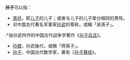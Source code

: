 '''孙子'''可以指：
*[[孫兒|孫兒]]，即[[儿子|儿子]]的儿子；或者与儿子的儿子辈分相同的男性。
*对中国古代著名军事家[[孙武|孙武]]的尊称，或稱「吳孫子」。
:*由孙武所作的中国古代战争学著作《[[孙子兵法|孙子兵法]]》。
*[[孙膑|孙膑]]，孙武後代，或稱「齊孫子」。
*[[孙子_(数学家)|孙子]]，中国古代数学家，著有《[[孙子算经|孙子算经]]》。

{{消歧义|cat=二字中國相關消歧義}}